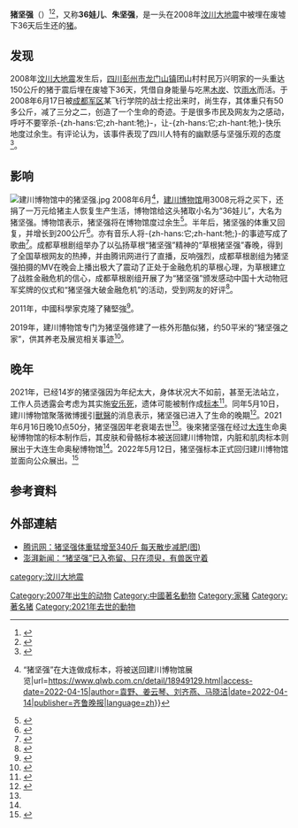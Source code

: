 {{Infobox Officeholder
| name = 猪坚强
| original_name = 
| image = Jianchuan Museum- Piggy Resolute 猪坚强.jpg
| smallimage =
| term = 
| office = 
| term_start = 
| term_end = 
| deputy = 
| 2blankname = 
| 2namedata = 
| predecessor = 
| successor = 
| constituency = 
| birth_date = 2007年4月
| birth_place = 
| death_date = {{death date and age|2021|6|16|2007|4}}
| death_place = 
| nationality = 
| resting_place = 
| spouse = 
| party = 
| children = 
| relatives = 
| residence = [[四川省|四川省]][[成都市|成都市]][[大邑县|大邑县]][[建川博物馆|建川博物馆]]
| alma_mater = 
| occupation = 
| work = 
| profession = 
| signature = 
| website = 
| 籍贯 = 
| 别名 = 36娃儿、朱坚强
| 其他名字 = 
}}
'''猪坚强'''（{{bd|2007年|4月|2021年|6月16日}}）<ref name="death">{{cite news|title=猪坚强”6月16日晚去世！|url=https://finance.sina.com.cn/money/future/agri/2021-06-17/doc-ikqcfnca1486880.shtml|accessdate=2021-06-17|archivedate=2021-06-17|archiveurl=https://web.archive.org/web/20210617065338/https://finance.sina.com.cn/money/future/agri/2021-06-17/doc-ikqcfnca1486880.shtml|dead-url=no}}</ref><ref>{{cite news|author=吴聃|editor=陈鹏|title=探访“猪坚强”：世上最幸福又长寿的的猪本月过生|url=https://cbgc.scol.com.cn/home/1091718|accessdate=2021-05-13|work=川观新闻|date=2021-04-01|archivedate=2021-05-13|archiveurl=https://web.archive.org/web/20210513203928/https://cbgc.scol.com.cn/home/1091718|dead-url=no}}</ref>，又称'''36娃儿'''、'''朱坚强'''，是一头在2008年[[汶川大地震|汶川大地震]]中被埋在废墟下36天后生还的[[猪科|猪]]。

==发现==
2008年[[汶川大地震|汶川大地震]]发生后，[[四川|四川]][[彭州市|彭州市]][[龙门山镇|龙门山镇]]团山村村民万兴明家的一头重达150公斤的猪于震后埋在废墟下36天，凭借自身能量与吃黑[[木炭|木炭]]、饮[[雨水|雨水]]而活。于2008年6月17日被[[成都军区|成都军区]]某飞行学院的战士挖出来时，尚生存，其体重只有50多公斤，减了三分之二，创造了一个生命的奇迹。于是很多市民及网友为之感动，呼吁不要宰杀-{zh-hans:它;zh-hant:牠;}-，让-{zh-hans:它;zh-hant:牠;}-快乐地度过余生。有评论认为，该事件表现了四川人特有的幽默感与坚强乐观的态度<ref>{{Cite web|title=幽默是川人的一张精神名片|url=http://book.people.com.cn/GB/69399/107428/154352/9266701.html|accessdate=2009-05-12|archiveurl=https://web.archive.org/web/20090706004215/http://book.people.com.cn/GB/69399/107428/154352/9266701.html|archivedate=2009-07-06|dead-url=no}}</ref>。

==影响==
[[File:建川博物馆中的猪坚强.jpg|thumb]]
2008年6月<ref name=":0">{{Cite web|title=果然独家{{!}}“猪坚强”在大连做成标本，将被送回建川博物馆展览|url=https://www.qlwb.com.cn/detail/18949129.html|access-date=2022-04-15|author=袁野、姜云琴、刘齐燕、马晓洁|date=2022-04-14|publisher=齐鲁晚报|language=zh}}</ref>，[[建川博物馆|建川博物馆]]用3008元将之买下，还捐了一万元给猪主人恢复生产生活，博物馆给这头猪取小名为“36娃儿”，大名为猪坚强。博物馆表示，猪坚强将在博物馆度过余生<ref>{{Cite web|title=被埋36天肥猪获名朱坚强 将在博物馆终老|url=http://news.tj.soufun.com/2009-05-11/2570347.htm|accessdate=2009-05-12|archiveurl=https://web.archive.org/web/20091220202709/http://news.tj.soufun.com/2009-05-11/2570347.htm|archivedate=2009-12-20|dead-url=no}}</ref>。半年后，猪坚强的体重又回复，并增长到200公斤<ref>{{Cite web|title=我国第一个大汶川地震博物馆在成都对公众开放|url=http://www.china.com.cn/news/txt/2009-05/12/content_17759729.htm|accessdate=2009-05-12|archiveurl=https://web.archive.org/web/20150505144827/http://www.china.com.cn/news/txt/2009-05/12/content_17759729.htm|archivedate=2015-05-05|dead-url=no}}</ref>。亦有音乐人将-{zh-hans:它;zh-hant:牠;}-的事迹写成了歌曲<ref>{{Cite web|title=猪坚强再次窜红 励志歌《猪坚强》横空出世|url=http://news.tj.soufun.com/2009-05-11/2570362.htm|accessdate=2009-05-12|archiveurl=https://web.archive.org/web/20091220134323/http://news.tj.soufun.com/2009-05-11/2570362.htm|archivedate=2009-12-20|dead-url=no}}</ref>。成都草根剧组举办了以弘扬草根“猪坚强”精神的“草根猪坚强”春晚，得到了全国草根网友的热捧，并由腾讯网进行了直播，反响强烈，成都草根剧组为猪坚强拍摄的MV在晚会上播出极大了震动了正处于金融危机的草根心理，为草根建立了战胜金融危机的信心，成都草根剧组开展了为“猪坚强”颁发感动中国十大动物冠军奖牌的仪式和“猪坚强大破金融危机”的活动，受到网友的好评<ref>{{Cite web|title=“草根猪坚强春晚”开锣|url=http://pic.people.com.cn/GB/1099/8712481.html|accessdate=2009-10-10|archiveurl=https://web.archive.org/web/20160304060900/http://pic.people.com.cn/GB/1099/8712481.html|archivedate=2016-03-04|dead-url=no}}</ref>。

2011年，中國科學家克隆了豬堅強<ref>{{cite news|title=China 'clones castrated pig who survived 2008 earthquake'|url=https://www.bbc.com/news/world-asia-pacific-14964002|work=[[BBC_News|BBC]]|date=2011-09-18|accessdate=2021-06-18|archivedate=2021-06-19|archiveurl=https://web.archive.org/web/20210619193346/https://www.bbc.com/news/world-asia-pacific-14964002|dead-url=no}}</ref>。

2019年，建川博物馆专门为猪坚强修建了一栋外形酷似猪，约50平米的“猪坚强之家”，供其养老及展览相关事迹<ref>{{Cite web|title=汶川地震＂猪坚强＂已经12岁 将在猪年结束前搬新家|url=https://news.163.com/20/0110/00/F2G70C5500018AOP.html|accessdate=2020-09-12|date=2020-01-10|last=网易|work=news.163.com|archiveurl=https://web.archive.org/web/20200112231924/https://news.163.com/20/0110/00/F2G70C5500018AOP.html|archivedate=2020-01-12|dead-url=no}}</ref>。

==晚年==
2021年，已经14岁的猪坚强因为年纪太大，身体状况大不如前，甚至无法站立，工作人员透露会考虑为其实施[[安乐死|安乐死]]，遗体可能被制作成[[标本|标本]]<ref>{{Cite web|title=“猪坚强”情况很糟了，建川博物馆：会考虑实施安乐死|url=https://news.sina.com.cn/s/2021-05-01/doc-ikmyaawc2947318.shtml|accessdate=2020-05-02|date=2021-05-01|work=新浪新闻|archiveurl=https://web.archive.org/web/20210502181108/https://news.sina.com.cn/s/2021-05-01/doc-ikmyaawc2947318.shtml|archivedate=2021-05-02|dead-url=no}}</ref>。同年5月10日，建川博物馆聚落微博援引[[獸醫|獸醫]]的消息表示，猪坚强已进入了生命的晚期<ref>{{cite web|title=建川博物馆聚落微博：据兽医说猪坚强已进入了生命的晚期。|url=https://weibo.com/1803766732/KeNOzpKwh?|accessdate=2021-05-10|date=2021-05-10|work=新浪微博|archive-date=2022-04-15|archive-url=https://web.archive.org/web/20220415123054/https://passport.weibo.com/visitor/visitor?entry=miniblog&a=enter&url=https%3A%2F%2Fweibo.com%2F1803766732%2FKeNOzpKwh&domain=.weibo.com&ua=php-sso_sdk_client-0.6.36&_rand=1650025853.4078|dead-url=no}}</ref>。2021年6月16日晚10点50分，猪坚强因年老衰竭去世<ref name=death />。後來猪坚强在经过[[大连市|大连]]生命奥秘博物馆的标本制作后，其皮肤和骨骼标本被送回建川博物馆，内脏和肌肉标本则展出于大连生命奥秘博物馆<ref name=":0" />。2022年5月12日，猪坚强标本正式回归建川博物馆並面向公众展出。<ref>{{cite news |title=视频｜汶川地震14周年 “猪坚强”标本在博物馆展出 |url=https://news.sina.cn/gn/2022-05-12/detail-imcwipii9442501.d.html?from=wap}}</ref>

==参考資料==
{{Reflist}}

==外部連結==
*[http://news.qq.com/a/20081224/000169.htm 腾讯网：猪坚强体重猛增至340斤 每天散步减肥(图)]{{Wayback|url=http://news.qq.com/a/20081224/000169.htm|date=20081227054957}}
*[https://www.thepaper.cn/newsDetail_forward_12601771 澎湃新闻：“猪坚强”已入弥留、只在须臾，有兽医守着]{{Wayback|url=https://www.thepaper.cn/newsDetail_forward_12601771|date=20210515034634}}

{{汶川大地震}}
[[Category:2007年出生的动物|Category:2007年出生的动物]]
[[category:汶川大地震|category:汶川大地震]]
[[Category:中國著名動物|Category:中國著名動物]]
[[Category:家豬|Category:家豬]]
[[Category:著名猪|Category:著名猪]]
[[Category:2021年去世的動物|Category:2021年去世的動物]]